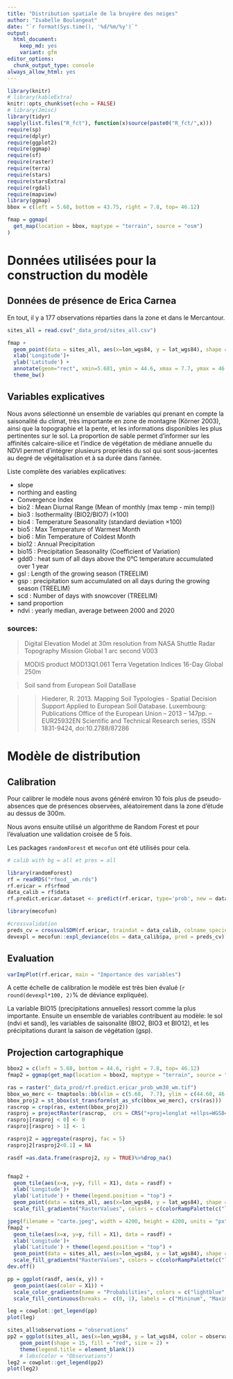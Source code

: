 ```yaml
---
title: "Distribution spatiale de la bruyère des neiges"
author: "Isabelle Boulangeat"
date: "`r format(Sys.time(), '%d/%m/%y')`"
output:
  html_document:
    keep_md: yes
    variant: gfm
editor_options:
  chunk_output_type: console
always_allow_html: yes
---
```



```r
library(knitr)
# library(kableExtra)
knitr::opts_chunk$set(echo = FALSE)
# library(Jmisc)
library(tidyr)
sapply(list.files("R_fct"), function(x)source(paste0("R_fct/",x)))
require(sp)
require(dplyr)
require(ggplot2)
require(ggmap)
require(sf)
require(raster)
require(terra)
require(stars)
require(starsExtra)
require(rgdal)
require(mapview)
library(ggmap)
bbox = c(left = 5.68, bottom = 43.75, right = 7.8, top= 46.12)

fmap = ggmap(
  get_map(location = bbox, maptype = "terrain", source = "osm")
)
```

# Données utilisées pour la construction du modèle

## Données de présence de Erica Carnea

En tout, il y a 177 observations réparties dans la zone et dans le Mercantour.

```r
sites_all = read.csv("_data_prod/sites_all.csv")

fmap + 
  geom_point(data = sites_all, aes(x=lon_wgs84, y = lat_wgs84), shape = 15, size = 2, color = "orange") + 
  xlab('Longitude')+
  ylab('Latitude') +
  annotate(geom="rect", xmin=5.681, ymin = 44.6, xmax = 7.7, ymax = 46.119, color = "red", fill = NA) +
  theme_bw() 

```


## Variables explicatives

Nous avons sélectionné un ensemble de variables qui prenant en compte la saisonalité du climat, très importante en zone de montagne (Körner 2003), ainsi que la topographie et la pente, et les informations disponibles les plus pertinentes sur le sol. La proportion de sable permet d'informer sur les affinités calcaire-silice et l'indice de végétation de médiane annuelle du NDVI permet d'intégrer plusieurs propriétés du sol qui sont sous-jacentes au degré de végétalisation et à sa durée dans l'année.

Liste complète des variables explicatives:

- slope
- northing and easting
- Convergence Index
- bio2 : Mean Diurnal Range (Mean of monthly (max temp - min temp))
- bio3 : Isothermality (BIO2/BIO7) (×100)
- bio4 : Temperature Seasonality (standard deviation ×100)
- bio5 : Max Temperature of Warmest Month
- bio6 : Min Temperature of Coldest Month
- bio12 : Annual Precipitation
- bio15 :  Precipitation Seasonality (Coefficient of Variation)
- gdd0 : heat sum of all days above the 0°C temperature accumulated over 1 year
- gsl : Length of the growing season (TREELIM)
- gsp : precipitation sum accumulated on all days during the growing season (TREELIM)
- scd : Number of days with snowcover (TREELIM)
- sand proportion 
- ndvi : yearly median, average between 2000 and 2020

### sources:

> Digital Elevation Model at 30m resolution from NASA Shuttle Radar Topography Mission Global 1 arc second V003

> MODIS product MOD13Q1.061 Terra Vegetation Indices 16-Day Global 250m

> Soil sand from European Soil DataBase

>> Hiederer, R. 2013. Mapping Soil Typologies - Spatial Decision Support Applied to European Soil Database. Luxembourg: Publications Office of the European Union – 2013 – 147pp. – EUR25932EN Scientific and Technical Research series, ISSN 1831-9424, doi:10.2788/87286


# Modèle de distribution

## Calibration

Pour calibrer le modèle nous avons généré environ 10 fois plus de pseudo-absences que de présences observées, aléatoirement dans la zone d'étude au dessus de 300m.

Nous avons ensuite utilisé un algorithme de Random Forest et pour l'évaluation une validation croisée de 5 fois.

Les packages `randomForest` et `mecofun` ont été utilisés pour cela.

```r
# calib with bg = all et pres = all

library(randomForest)
rf = readRDS("rfmod__wm.rds")
rf.ericar = rf$rfmod
data_calib = rf$data
rf.predict.ericar.dataset <- predict(rf.ericar, type='prob', new = data_calib)[,2]

library(mecofun)

#crossvalidation
preds_cv = crossvalSDM(rf.ericar, traindat = data_calib, colname_species = 'pa')
devexpl = mecofun::expl_deviance(obs = data_calib$pa, pred = preds_cv)
```

## Evaluation

```r
varImpPlot(rf.ericar, main = "Importance des variables")
```

A cette échelle de calibration le modèle est très bien évalué (`r round(devexpl*100, 2)`% de déviance expliquée).

La variable BIO15 (precipitations annuelles) ressort comme la plus importante. Ensuite un ensemble de variables contribuent au modèle: le sol (ndvi et sand), les variables de saisonalité (BIO2, BIO3 et BIO12), et les précipitations durant la saison de végétation (gsp).

## Projection cartographique

```r
bbox2 = c(left = 5.68, bottom = 44.6, right = 7.8, top= 46.12)
fmap2 = ggmap(get_map(location = bbox2, maptype = "terrain", source = "osm"))

ras = raster("_data_prod/rf.predict.ericar_prob_wm30_wm.tif")
bbox_wo_merc <- tmaptools::bb(xlim = c(5.68,  7.7), ylim = c(44.60, 46.12))
bbox_proj2 = st_bbox(st_transform(st_as_sfc(bbox_wo_merc), crs(ras)))
rascrop = crop(ras, extent(bbox_proj2))
rasproj = projectRaster(rascrop,  crs = CRS("+proj=longlat +ellps=WGS84 +datum=WGS84 +no_defs"))
rasproj[rasproj < 0] <- 0
rasproj[rasproj > 1] <- 1

rasproj2 = aggregate(rasproj, fac = 5)
rasproj2[rasproj2<0.1] = NA

rasdf =as.data.frame(rasproj2, xy = TRUE)%>%drop_na()


fmap2 +
  geom_tile(aes(x=x, y=y, fill = X1), data = rasdf) +
  xlab('Longitude')+
  ylab('Latitude') + theme(legend.position = "top") +
  geom_point(data = sites_all, aes(x=lon_wgs84, y = lat_wgs84), shape = 16, size = 1, color = "red") + 
  scale_fill_gradientn("RasterValues", colors = c(colorRampPalette(c("lightblue", "violet", "darkviolet"), space="Lab")(6)), name = "probabilities", limits =  c(0, 1)) 

jpeg(filename = "carte.jpeg", width = 4200, height = 4200, units = "px")
fmap2 +
  geom_tile(aes(x=x, y=y, fill = X1), data = rasdf) +
  xlab('Longitude')+
  ylab('Latitude') + theme(legend.position = "top") +
  geom_point(data = sites_all, aes(x=lon_wgs84, y = lat_wgs84), shape = 17, size = 15, color = "red") + 
  scale_fill_gradientn("RasterValues", colors = c(colorRampPalette(c("lightblue", "violet", "darkviolet"), space="Lab")(6)), name = "probabilities", limits =  c(0, 1)) 
dev.off()

```


```r
pp = ggplot(rasdf, aes(x, y)) +
  geom_point(aes(color = X1)) +
  scale_color_gradientn(name = "Probabilities", colors = c("lightblue", "violet", "darkviolet"), space="Lab")+
  scale_fill_continuous(breaks =  c(0, 1), labels = c("Mininum", "Maximum")) 

leg = cowplot::get_legend(pp)
plot(leg)

sites_all$observations = "observations"
pp2 = ggplot(sites_all, aes(x=lon_wgs84, y = lat_wgs84, color = observations)) +
    geom_point(shape = 15, fill = "red", size = 2) +
    theme(legend.title = element_blank())
    # labs(color = "Observations")
leg2 = cowplot::get_legend(pp2)
plot(leg2)
```
